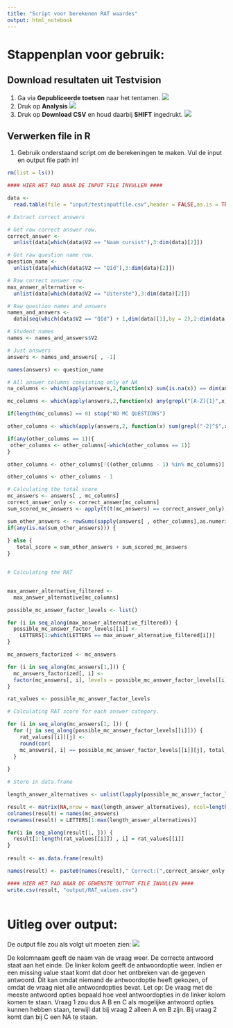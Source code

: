 ```yaml
---
title: "Script voor berekenen RAT waardes"
output: html_notebook
---
```


# Stappenplan voor gebruik:

## Download resultaten uit Testvision

1. Ga via **Gepubliceerde toetsen** naar het tentamen. ![](www/pictures/pubtests.PNG)
2. Druk op **Analysis** ![](www/pictures/analysis.PNG)
3. Druk op **Download CSV** en houd daarbij **SHIFT** ingedrukt. ![](www/pictures/downloadshift.PNG)

## Verwerken file in R

1. Gebruik onderstaand script om de berekeningen te maken. Vul de input en output file path in! 

```r
rm(list = ls())

#### HIER HET PAD NAAR DE INPUT FILE INVULLEN ####

data <- 
  read.table(file = "input/testinputfile.csv",header = FALSE,as.is = TRUE,fill = TRUE,sep = ",", comment.char = "")

# Extract correct answers

# Get raw correct answer row. 
correct_answer <- 
  unlist(data[which(data$V2 == "Naam cursist"),3:dim(data)[2]])

# Get raw question name row.
question_name <- 
  unlist(data[which(data$V2 == "QId"),3:dim(data)[2]])

# Raw correct answer row
max_answer_alternative <- 
  unlist(data[which(data$V2 == "Uiterste"),3:dim(data)[2]])

# Raw question names and answers
names_and_answers <-
  data[seq(which(data$V2 == "QId") + 1,dim(data)[1],by = 2),2:dim(data)[2]]

# Student names
names <- names_and_answers$V2

# Just answers
answers <- names_and_answers[ , -1]

names(answers) <- question_name

# All answer columns consisting only of NA
na_columns <- which(apply(answers,2,function(x) sum(is.na(x)) == dim(answers)[1]))

mc_columns <- which(apply(answers,2,function(x) any(grepl("[A-Z]{1}",x))))

if(length(mc_columns) == 0) stop("NO MC QUESTIONS")

other_columns <- which(apply(answers,2, function(x) sum(grepl("-2|^$",x)) == dim(answers)[1]))

if(any(other_columns == 1)){
 other_columns <- other_columns[-which(other_columns == 1)]
}

other_columns <- other_columns[!((other_columns - 1) %in% mc_columns)]

other_columns <- other_columns - 1

# Calculating the total score
mc_answers <- answers[ , mc_columns]
correct_answer_only <- correct_answer[mc_columns]
sum_scored_mc_answers <- apply(t(t(mc_answers) == correct_answer_only),1, sum)

sum_other_answers <- rowSums(sapply(answers[ , other_columns],as.numeric))
if(any(is.na(sum_other_answers))) {
 
} else {
   total_score = sum_other_answers + sum_scored_mc_answers
}


# Calculating the RAT


max_answer_alternative_filtered <-
  max_answer_alternative[mc_columns]

possible_mc_answer_factor_levels <- list()

for (i in seq_along(max_answer_alternative_filtered)) {
  possible_mc_answer_factor_levels[[i]] <-
    LETTERS[1:which(LETTERS == max_answer_alternative_filtered[i])]
}

mc_answers_factorized <- mc_answers

for (i in seq_along(mc_answers[1,])) {
  mc_answers_factorized[, i] <-
  factor(mc_answers[, i], levels = possible_mc_answer_factor_levels[[i]])
}

rat_values <- possible_mc_answer_factor_levels

# Calculating RAT score for each answer category.

for (i in seq_along(mc_answers[1, ])) {
  for (j in seq_along(possible_mc_answer_factor_levels[[i]])) {
    rat_values[[i]][j] <-
    round(cor(
    mc_answers[, i] == possible_mc_answer_factor_levels[[i]][j], total_score),3)
  }
  
}

# Store in data.frame

length_answer_alternatives <- unlist(lapply(possible_mc_answer_factor_levels, length))

result <- matrix(NA,nrow = max(length_answer_alternatives), ncol=length(names(mc_answers)))
colnames(result) = names(mc_answers)
rownames(result) = LETTERS[1:max(length_answer_alternatives)]

for(i in seq_along(result[1, ])) {
  result[1:length(rat_values[[i]]) , i] = rat_values[[i]]
}
 
result <- as.data.frame(result)

names(result) <- paste0(names(result)," Correct:(",correct_answer_only,")")

#### HIER HET PAD NAAR DE GEWENSTE OUTPUT FILE INVULLEN ####
write.csv(result, "output/RAT_values.csv")
 
```

# Uitleg over output:

De output file zou als volgt uit moeten zien: ![](www/pictures/output.PNG)

De kolomnaam geeft de naam van de vraag weer. De correcte antwoord staat aan het einde. 
De linker kolom geeft de antwoordoptie weer.
Indien er een missing value staat komt dat door het ontbreken van de gegeven antwoord. Dit kan omdat niemand de antwoordoptie 
heeft gekozen, of omdat de vraag niet alle antwoordopties bevat. 
Let op: De vraag met de meeste antwoord opties bepaald hoe veel antwoordopties in de linker kolom komen te staan. 
Vraag 1 zou dus A B en C als mogelijke antwoord opties kunnen hebben staan, terwijl dat bij vraag 2 alleen A en B zijn.
Bij vraag 2 komt dan bij C een NA te staan.




